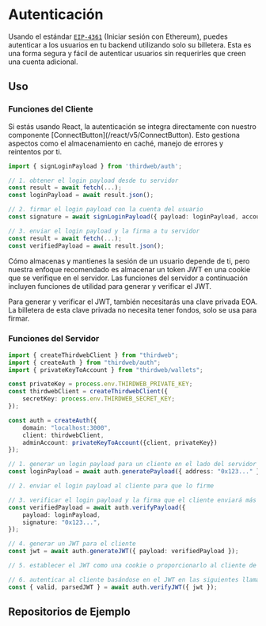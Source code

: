 
# Autenticación

Usando el estándar [`EIP-4361`](https://eips.ethereum.org/EIPS/eip-4361) (Iniciar sesión con Ethereum), puedes autenticar a los usuarios en tu backend utilizando solo su billetera. Esta es una forma segura y fácil de autenticar usuarios sin requerirles que creen una cuenta adicional.

## Uso

### Funciones del Cliente

<Callout variant="info" title="Autenticación con React">
	Si estás usando React, la autenticación se integra directamente con nuestro componente
	[ConnectButton](/react/v5/ConnectButton). Esto
	gestiona aspectos como el almacenamiento en caché, manejo de errores y reintentos por ti.
</Callout>


```ts
import { signLoginPayload } from 'thirdweb/auth';

// 1. obtener el login payload desde tu servidor
const result = await fetch(...);
const loginPayload = await result.json();

// 2. firmar el login payload con la cuenta del usuario
const signature = await signLoginPayload({ payload: loginPayload, account });

// 3. enviar el login payload y la firma a tu servidor
const result = await fetch(...);
const verifiedPayload = await result.json();
```

Cómo almacenas y mantienes la sesión de un usuario depende de ti, pero nuestra enfoque recomendado es almacenar un token JWT en una cookie que se verifique en el servidor. Las funciones del servidor a continuación incluyen funciones de utilidad para generar y verificar el JWT.

Para generar y verificar el JWT, también necesitarás una clave privada EOA. La billetera de esta clave privada no necesita tener fondos, solo se usa para firmar.

### Funciones del Servidor


```ts
import { createThirdwebClient } from "thirdweb";
import { createAuth } from "thirdweb/auth";
import { privateKeyToAccount } from "thirdweb/wallets";

const privateKey = process.env.THIRDWEB_PRIVATE_KEY;
const thirdwebClient = createThirdwebClient({
	secretKey: process.env.THIRDWEB_SECRET_KEY;
});

const auth = createAuth({
	domain: "localhost:3000",
	client: thirdwebClient,
	adminAccount: privateKeyToAccount({client, privateKey})
});

// 1. generar un login payload para un cliente en el lado del servidor
const loginPayload = await auth.generatePayload({ address: "0x123..." });

// 2. enviar el login payload al cliente para que lo firme

// 3. verificar el login payload y la firma que el cliente enviará más tarde
const verifiedPayload = await auth.verifyPayload({
	payload: loginPayload,
	signature: "0x123...",
});

// 4. generar un JWT para el cliente
const jwt = await auth.generateJWT({ payload: verifiedPayload });

// 5. establecer el JWT como una cookie o proporcionarlo al cliente de alguna otra manera

// 6. autenticar al cliente basándose en el JWT en las siguientes llamadas
const { valid, parsedJWT } = await auth.verifyJWT({ jwt });

```

## Repositorios de Ejemplo

<OpenSourceCard
	title="Auth + Next.js"
	href="https://github.com/thirdweb-example/thirdweb-auth-next"
	description="Un ejemplo funcional de Auth + Next.js"
/>

<OpenSourceCard
	title="Auth + Express"
	href="https://github.com/thirdweb-example/thirdweb-auth-express"
	description="Un ejemplo funcional de una app React + Express usando Auth"
/>

